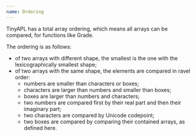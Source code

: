 ```yaml
---
name: Ordering
---
```


TinyAPL has a total array ordering, which means all arrays can be compared, for functions like Grade.

The ordering is as follows:

* of two arrays with different shape, the smallest is the one with the lexicographically smallest shape;
* of two arrays with the same shape, the elements are compared in ravel order:
	* numbers are smaller than characters or boxes;
	* characters are larger than numbers and smaller than boxes;
	* boxes are larger than numbers and characters;
	* two numbers are compared first by their real part and then their imaginary part;
	* two characters are compared by Unicode codepoint;
	* two boxes are compared by comparing their contained arrays, as defined here.